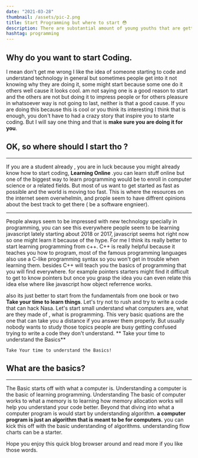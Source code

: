 ```yaml
---
date: "2021-03-28"
thumbnail: /assets/pic-2.png
title: Start Programming but where to start 😳
description: There are substantial amount of young youths that are getting interested in programming. Here are my insights about the topic.
hashtag: programming
---
```


## Why do you want to start Coding.


I mean don't get me wrong I like the idea of someone starting to code and understand technology in general
but sometimes people get into it not knowing why they are doing it, some might start because some one do it others well cause it looks cool.
am not saying one is a good reason to start and the others are not but doing it to impress people or for others pleasure in whatsoever way is not going to last, neither is that a good cause.
If you are doing this because this is cool or you think its interesting I think that is enough, you don't have to had a crazy story that inspire you to starte coding. But I will say one thing and that is **make sure you are doing it for you**.

## OK, so where should I start tho ?

---

If you are a student already , you are in luck because you might already know how to start coding, **Learning Online** .you can learn stuff online but one of the biggest way to learn programming would be to enroll in computer science or a related fields. 
But most of us want to get started as fast as possible and the world is moving too fast. This is where the resources on the internet seem overwhelmin, and prople seem to have diffrent opinions about the best track to get there ( be a software engnieer).

---

People always seem to be impressed with new technology specially in programming, you can see this everywhere people seem to be learning javascript lately starting about 2018 or 2017, javascript seems hot right now so one might learn it because of the hype.
For me I think its really better to start learning programming from c++. C++ is really helpful because it teaches you how to program, most of the famous programming languages also use a C-like programming syntax so you won't get in trouble when learning them. besides C++ will teach you the basics of programming that you will find everywhere. 
for example pointers starters might find it difficult to get to know pointers but once you grasp the idea you can even relate this idea else where like javascript how object referrence works.

also its just better to start from the fundamentals from one book or two **Take your time to learn things**. Let's try not to rush and try to write a code that can hack Nasa. Let's start small understand what computers are, what are they made of , what is programming. This very basic quations are the one that can take you a distance if you answer them properly. But usually nobody wants to study those topics people are busy getting confused trying to write a code they don't understand.
** Take your time to understand the Basics**

`Take Your time to understand the Basics!`

## What are the basics?

---

The Basic starts off with what a computer is. Understanding a computer is the basic of learning programming. Understanding The basic of computer works to what a memory is to learning how memory allocation works will help you understand your code better.
Beyond that diving into what a computer program is would start by understanding algorithm. **a computer program is just an algorithm that is meant to be for computers.** you can kick this off with the basic understanding of algorithms. understanding flow charts can be a starter.

Hope you enjoy this quick blog browser around and read more if you like those words.
